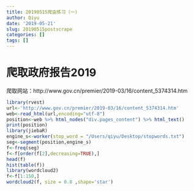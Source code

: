 ```yaml
---
title: 20190515爬虫练习（一)
author: Qiyu
date: '2019-05-21'
slug: 20190515postscrape
categories: []
tags: []
---
```

# 爬取政府报告2019
爬取网站：http://www.gov.cn/premier/2019-03/16/content_5374314.htm
```r
library(rvest)
url<-'http://www.gov.cn/premier/2019-03/16/content_5374314.htm'
web<-read_html(url,encoding="utf-8")
position<-web %>% html_nodes("div.pages_content") %>% html_text()
print(position)
library(jiebaR)
engine_s<-worker(stop_word = "/Users/qiyu/Desktop/stopwords.txt")
seg<-segment(position,engine_s)
f<-freq(seg)
f<-f[order(f[2],decreasing=TRUE),]
head(f)
hist(table(f))
library(wordcloud2)
f<-f[1:150,] 
wordcloud2(f, size = 0.8 ,shape='star')
```

